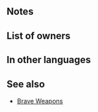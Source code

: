 {{Weapon Infobox
|tagid=SID_忍の薙刀
|intID=2816
|image=wep_lc112
|exclusive=0
|weaponType=Lance
|cost=200
|might=6
|range=1
|effect=Inflicts Def/Res-4. If unit initiates combat, unit attacks twice, and also, if unit's Spd > foe's Spd, deals damage = 50% of difference between stats. (Maximum bonus of +4 damage.)
|statModifiers=0,6,0,-4,-4
|required=Steel Lance
|next=Ninja Naginata+
|promotionRarity=5
|promotionTier=1
|properties=
}}
==Notes==
{{IfUnitInitiates}}
{{Brave weapon interaction}}
{{BonusStatDamage|stat=Spd|4|8}}
==List of owners==
{{Skill Hero List}}
==In other languages==
{{OtherLanguages
|japanese=忍の薙刀
|german=Ninja Naginata
|spanishEU=Naginata ninja
|spanishLA=Naginata ninja
|french=Naginata ninja
|italian=Naginata ninja
|chineseTW=忍之薙刀
|portuguese=Naginata ninja
}}
==See also==
{{See also skills|cond=(Description LIKE '%inflicts Def/Res-%unit attacks twice%' OR Description LIKE '%unit_s Spd%>%foe_s%deals damage =%difference between%') AND (SP=300 OR Exclusive='1')}}
* [[Brave Weapons]]
{{Weapons Navbox}}